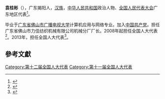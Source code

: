 '''袁桂彬'''（{{bd|1977年||}}），广东揭阳人，[[汉族|汉族]]，[[中华人民共和国|中华人民共和国]]政治人物、[[全国人民代表大会|全国人民代表大会]]广东地区代表<ref>{{cite web|author=新华网|title=第十一届全国人大代表|url=http://news.xinhuanet.com/ziliao/2008-03/03/content_7708230.htm?node=36628|publisher=新华网|accessdate=2014-01-07|archive-date=2014-01-10|archive-url=https://web.archive.org/web/20140110211415/http://news.xinhuanet.com/ziliao/2008-03/03/content_7708230.htm?node=36628|dead-url=no}}</ref>。

毕业于[[广东省佛山市广播电视大学|广东省佛山市广播电视大学]]计算机应用与网络专业。加入[[中国共产党|中国共产党]]。担任广东省佛山市力佳纺织机械有限公司机械分厂厂长。2008年起担任全国人大代表<ref>{{cite news|title=全国人大代表信息-袁桂彬|url=http://210.82.31.1:8084/delegate/viewDelegate.action?dbid=111914|accessdate=2013-04-05|newspaper=全国人大网|archive-url=https://web.archive.org/web/20140522072445/http://www.npc.gov.cn/delegate/viewDelegate.action?dbid=111914|archive-date=2014-05-22|dead-url=yes}}</ref>。2013年，担任全国人大代表<ref>{{cite news|title=全国人大代表信息-袁桂彬|url=http://210.82.31.1:8084/delegate/viewDelegate.action?dbid=121885|accessdate=2013-04-05|newspaper=全国人大网|archive-url=https://web.archive.org/web/20140522075536/http://www.npc.gov.cn/delegate/viewDelegate.action?dbid=121885|archive-date=2014-05-22|dead-url=yes}}</ref>。

==參考文獻==
{{reflist}}
{{中国政治人物小作品}}

[[Category:第十二届全国人大代表|Category:第十二届全国人大代表]]
[[Category:第十一届全国人大代表|Category:第十一届全国人大代表]]